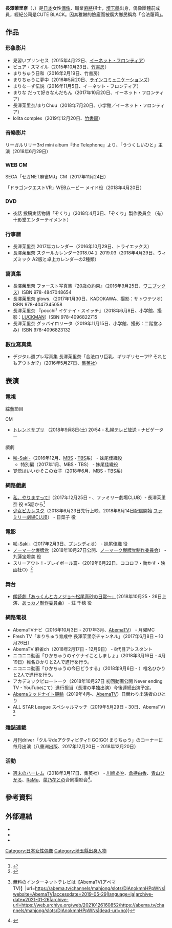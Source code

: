 {{藝人
| 姓名 = 長澤 茉里奈
| 類型 = 女歌手
| 圖片 = 
| 圖片尺寸 = 
| 圖片簡介 = 
| 原名 = 
| 外文名 = 長澤茉里奈
| 外文 =  日語
| 羅馬拼音 = Nagasawa Marina
| 英文名 = 
| 暱稱 =  {{lang|ja|まりちゅう}}
| 其他藝名 = 
| 國籍 = {{JPN}}
| 民族 = 
| 籍貫 = 
| 出生日期 = {{Birth date and age|1995|10|8}}
| 出生地點 = {{JPN}}[[埼玉縣|埼玉縣]][[埼玉市|埼玉市]]
| 逝世日期 = 
| 逝世地點 = 
| 職業 = [[寫真偶像|寫真偶像]]、[[麻將|麻將]]棋士
| 語言 = [[日語|日語]]
| 教育程度 = 
| 宗教信仰 =
| 配偶 = 
| 兒女 = 
| 父母 = 
| 音樂類型 = 
| 演奏樂器 = 
| 出身地 = 
| 出道作 = 
| 出道日期 = 2013年
| 代表作 = 
| 活躍年代 =
| 唱片公司 = 
| 經紀公司 = CUTE BLACK
| 相關團體 = {{Link-ja|放課後公主|放課後プリンセス}}
| 獎項 = 
| IMDb = 
| 現任成員 = 
| 過往成員 = 
|簽名 =Marina Nagasawa sign.svg
}}

'''長澤茉里奈'''（{{jpn|j=長澤茉里奈|hg=ながさわ まりな|rm=Nagasawa Marina}}，{{bd|1995年|10月8日|catIdx=Nagasawa Marina}}）是[[日本|日本]]女性[[日本偶像|偶像]]、職業[[麻將|麻將]]棋士，[[埼玉縣|埼玉縣]]出身，偶像團體{{Link-ja|放課後公主|放課後プリンセス}}前成員，經紀公司是CUTE BLACK。因其稚嫩的臉龐而被廣大鄉民稱為「合法蘿莉」。

== 作品 ==
{{NotChineseSect}}

===  形象影片  ===
* 見習いプリンセス（2015年4月22日、[[イーネット・フロンティア|イーネット・フロンティア]]）
* ピュア・スマイル（2015年10月23日、[[竹書房|竹書房]]）
* まりちゅう日和（2016年2月19日、竹書房）
* まりちゅうに夢中（2016年5月20日、[[ラインコミュニケーションズ|ラインコミュニケーションズ]]）
* まりなーず伝説（2016年11月5日、イーネット・フロンティア）
* まりな だって好きなんだもん（2017年10月20日、イーネット・フロンティア）
* 長澤茉里奈/まりChuu（2018年7月20日、小学館／イーネット・フロンティア）
* lolita complex（2019年12月20日、[[竹書房|竹書房]]）

=== 音樂影片 ===
リーガルリリー3rd mini album『the Telephone』より、「うつくしいひと」主演（2018年6月29日）
=== WEB CM ===
SEGA「セガNET麻雀MJ」CM（2017年11月24日）

「ドラゴンクエストVR」WEBムービー  メイド役（2018年4月20日）

=== DVD ===
* 夜話  投稿実話物語「ぞくり」（2018年4月3日、「ぞくり」製作委員会  （有）十影堂エンターテイメント）

=== 行事曆 ===
* 長澤茉里奈 2017年カレンダー（2016年10月29日、トライエックス）
* 長澤茉里奈 スクールカレンダー2018.04 》2019.03（2018年4月29日、ウィズミック  A2版と卓上カレンダーの2種類）

=== 寫真集 ===
* 長澤茉里奈 ファースト写真集『20歳の約束』（2016年9月25日、[[ワニブックス|ワニブックス]]）ISBN 978-4847048654
* 長澤茉里奈 glows.（2017年1月30日、KADOKAWA、撮影：サトウテツオ）ISBN 978-4047345058
* 長澤茉里奈 『pocchi² イケナイ・スイッチ』（2018年6月8日、小学館、撮影：[[LUCKMAN|LUCKMAN]]）ISBN 978-4096822715
* 長澤茉里奈 グッバイロリータ（2019年11月15日、小学館、撮影：二階堂ふみ）ISBN 978-4096823132

=== 數位寫真集 ===
* デジタル週プレ写真集 長澤茉里奈「合法ロリ巨乳、ギリギリセーフ!? それともアウトか!?」（2016年5月27日、[[集英社|集英社]]）

== 表演 ==
{{NotChineseSect}}
=== 電視 ===
;綜藝節目
<!--バラエティ番組は準レギュラー以上のみ！！-->

;CM
* [[トレンドサプリ|トレンドサプリ]] （2018年9月8日(土) 20:54 - [[札幌テレビ放送|札幌テレビ放送]] - ナビゲーター

;戲劇
* [[咲-Saki-#テレビドラマ|咲-Saki-]]（2016年12月、[[MBSテレビ|MBS]]・[[TBSテレビ|TBS]]系） - 妹尾佳織役
** 特別編（2017年1月、MBS・TBS） - 妹尾佳織役
* 覚悟はいいかそこの女子（2018年6月、MBS・TBS系）

=== 網路戲劇 ===
* [[私、やりますって!|私、やりますって!]]（2017年12月25日 - 、ファミリー劇場CLUB）- 長澤茉里奈 役 ※5話から<ref name=":01">{{Cite web|url=http://boku-pro.com/news/view/14406|title=プロレス偏愛さは伝わりまくってリフレイン/私、やりますって！【多重ロマンチック的ぼくらのプロレス】|accessdate=2017-12-28|date=2017-12-27|publisher=ぼくらのプロレス|archive-date=2020-11-18|archive-url=https://web.archive.org/web/20201118034812/http://boku-pro.com/news/view/14406|dead-url=no}}</ref>
* [[少女ピカレスク#映画|少女ピカレスク]]（2018年6月23日先行上映、2018年8月14日配信開始  [[ファミリー劇場CLUB|ファミリー劇場CLUB]]） - 日菜子 役

=== 電影 ===
* [[咲-Saki-#映画|咲-Saki-]]（2017年2月3日、[[プレシディオ|プレシディオ]]） - 妹尾佳織 役
* [[ノーマーク爆牌党|ノーマーク爆牌党]]（2018年10月27日公開、[[ノーマーク爆牌党制作委員会|ノーマーク爆牌党制作委員会]]） - 九蓮宝燈美 役
*スリーアウト！-プレイボール篇-（2019年6月22日、ココロヲ・動かす・映画社○）<ref>{{Cite web|title=🍭 アプガ 新井愛瞳、ラスアイ 朝日花奈、長澤茉里奈ら出演映画『スリーアウト! -プレイボール篇-』6/22より公開決定！【場面写真あり】 - Pop'n'Roll(ポップンロール)|url=https://popnroll.tv/articles/3081|website=popnroll.tv|accessdate=2019-06-14|publisher=|date=2019-06-08|archive-date=2021-03-17|archive-url=https://web.archive.org/web/20210317130624/https://popnroll.tv/articles/3081|dead-url=no}}</ref>

=== 舞台 ===
* [[朗読劇「あっくんとカノジョ〜松尾真砂の日常〜」|朗読劇「あっくんとカノジョ〜松尾真砂の日常〜」]]（2018年10月25・26日上演、[[あっカノ制作委員会|あっカノ制作委員会]]） - 荘  千穂 役

=== 網路電視 ===
* AbemaTVナビ（2016年10月3日 - 2017年3月、[[AbemaTV|AbemaTV]]） - 月曜MC
* Fresh TV「まりちゅう育成中 長澤茉里奈チャンネル」（2017年6月8日 – 10月26日）
* AbemaTV 麻雀ch（2018年2月17日 - 12月9日） - 8代目アシスタント
* ニコニコ動画「ひかちゅうのイケナイことしましょ」（2018年3月16日 - 4月19日）椎名ひかりと2人で進行を行う。
* ニコニコ動画「ひかちゅうの今日どうする」（2018年9月6日 - ）椎名ひかりと2人で進行を行う。
* アカデミックピロートーク（2018年10月27日 初回動画公開 Never ending TV - YouTubeにて）進行担当（長澤の単独出演）今後連続出演予定。
*[[Abemaミッドナイト競輪|Abemaミッドナイト競輪]]（2019年4月‐、[[AbemaTV|AbemaTV]]）日替わり出演者のひとり
*ALL STAR League スペシャルマッチ（2019年5月29日 - 30日、AbemaTV）<ref>{{Cite web|title=ALL STAR League スペシャルマッチ {{!}} 無料のインターネットテレビは【AbemaTV(アベマTV)】|url=https://abema.tv/channels/mahjong/slots/DjAnokmnHPpWNs|website=AbemaTV|accessdate=2019-05-29|language=ja|archive-date=2021-01-26|archive-url=https://web.archive.org/web/20210126160852/https://abema.tv/channels/mahjong/slots/DjAnokmnHPpWNs|dead-url=no}}</ref>

=== 雜誌連載 ===
* 月刊driver「クルマdeアクティビティ!! GO!GO! まりちゅう」のコーナーに毎月出演（八重洲出版、2017年12月20日 - 2018年12月20日）

=== 活動 ===
* [[終末のハーレム#週末のハーレム|週末のハーレム]]（2018年3月17日、集英社） - [[川崎あや|川崎あや]]、[[倉持由香|倉持由香]]、[[青山ひかる_(タレント)|青山ひかる]]、[[RaMu|RaMu]]、[[菜乃花|菜乃花]]との合同撮影会<ref>{{Twitter status2|nagasawa_marina|959259654533537792|2018年2月1日|accessdate=2018年12月18日}}</ref>。

{{DEFAULTSORT:Nagasawa Marina}}
[[Category:日本女性偶像|Category:日本女性偶像]]
[[Category:埼玉縣出身人物|Category:埼玉縣出身人物]]

== 參考資料 ==
{{reflist}}

==外部連結==
* {{Instagram|marinanagasawa1008}}
* {{Twitter|nagasawa_marina}}
* {{youtube|c=UCvOa5AaPPQjZS7AmVg5t8sw}}